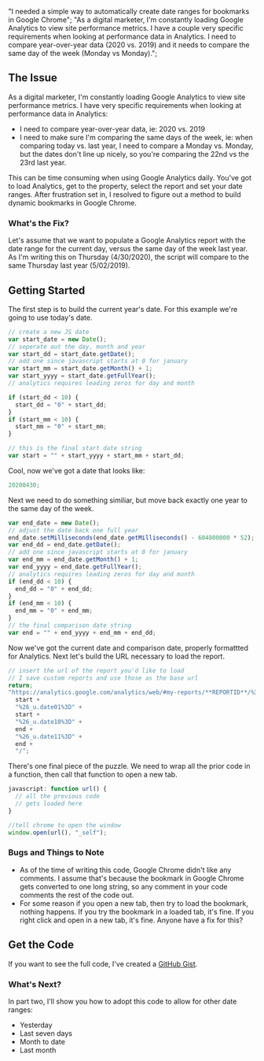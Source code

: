 
  "I needed a simple way to automatically create date ranges for bookmarks in Google Chrome";
  "As a digital marketer, I'm constantly loading Google Analytics to view site performance metrics. I have a couple very specific requirements when looking at performance data in Analytics. I need to compare year-over-year data (2020 vs. 2019) and it needs to compare the same day of the week (Monday vs Monday).";

## The Issue

As a digital marketer, I'm constantly loading Google Analytics to view site performance metrics. I have very specific requirements when looking at performance data in Analytics:

- I need to compare year-over-year data, ie: 2020 vs. 2019
- I need to make sure I'm comparing the same days of the week, ie: when comparing today vs. last year, I need to compare a Monday vs. Monday, but the dates don't line up nicely, so you're comparing the 22nd vs the 23rd last year.

This can be time consuming when using Google Analytics daily. You've got to load Analytics, get to the property, select the report and set your date ranges. After frustration set in, I resolved to figure out a method to build dynamic bookmarks in Google Chrome.

### What's the Fix?

Let's assume that we want to populate a Google Analytics report with the date range for the current day, versus the same day of the week last year. As I'm writing this on Thursday (4/30/2020), the script will compare to the same Thursday last year (5/02/2019).

## Getting Started

The first step is to build the current year's date. For this example we're going to use today's date.

```js
// create a new JS date
var start_date = new Date();
// seperate out the day, month and year
var start_dd = start_date.getDate();
// add one since javascript starts at 0 for january
var start_mm = start_date.getMonth() + 1;
var start_yyyy = start_date.getFullYear();
// analytics requires leading zeros for day and month

if (start_dd < 10) {
  start_dd = "0" + start_dd;
}
if (start_mm < 10) {
  start_mm = "0" + start_mm;
}

// this is the final start date string
var start = "" + start_yyyy + start_mm + start_dd;
```

Cool, now we've got a date that looks like:

```js
20200430;
```

Next we need to do something similiar, but move back exactly one year to the same day of the week.

```js
var end_date = new Date();
// adjust the date back one full year
end_date.setMilliseconds(end_date.getMilliseconds() - 604800000 * 52);
var end_dd = end_date.getDate();
// add one since javascript starts at 0 for january
var end_mm = end_date.getMonth() + 1;
var end_yyyy = end_date.getFullYear();
// analytics requires leading zeros for day and month
if (end_dd < 10) {
  end_dd = "0" + end_dd;
}
if (end_mm < 10) {
  end_mm = "0" + end_mm;
}
// the final comparison date string
var end = "" + end_yyyy + end_mm + end_dd;
```

Now we've got the current date and comparison date, properly formattted for Analytics. Next let's build the URL necessary to load the report.

```js
// insert the url of the report you'd like to load
// I save custom reports and use those as the base url
return;
"https://analytics.google.com/analytics/web/#my-reports/**REPORTID**/%3F_u.date00%3D" +
  start +
  "%26_u.date01%3D" +
  start +
  "%26_u.date10%3D" +
  end +
  "%26_u.date11%3D" +
  end +
  "/";
```

There's one final piece of the puzzle. We need to wrap all the prior code in a function, then call that function to open a new tab.

```js
javascript: function url() {
  // all the previous code
  // gets loaded here
}

//tell chrome to open the window
window.open(url(), "_self");
```

### Bugs and Things to Note

- As of the time of writing this code, Google Chrome didn't like any comments. I assume that's because the bookmark in Google Chrome gets converted to one long string, so any comment in your code comments the rest of the code out.
- For some reason if you open a new tab, then try to load the bookmark, nothing happens. If you try the bookmark in a loaded tab, it's fine. If you right click and open in a new tab, it's fine. Anyone have a fix for this?

## Get the Code

If you want to see the full code, I've created a [GitHub Gist](https://gist.github.com/tusamni/1007292a8566ac5a7f7268626ee5f8ae).

### What's Next?

In part two, I'll show you how to adopt this code to allow for other date ranges:

- Yesterday
- Last seven days
- Month to date
- Last month
